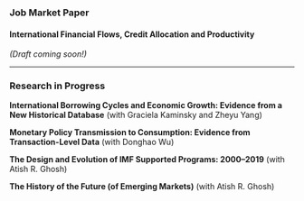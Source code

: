 ### Job Market Paper

#### International Financial Flows, Credit Allocation and Productivity
*(Draft coming soon!)*

---

### Research in Progress
 
**International Borrowing Cycles and Economic Growth: Evidence from a New Historical Database** (with Graciela Kaminsky and Zheyu Yang)

**Monetary Policy Transmission to Consumption: Evidence from Transaction-Level Data** (with Donghao Wu)

**The Design and Evolution of IMF Supported Programs: 2000–2019** (with Atish R. Ghosh)

**The History of the Future (of Emerging Markets)** (with Atish R. Ghosh)
